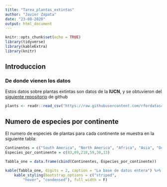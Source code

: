 ```yaml
---
title: "Tarea_plantas_extintas"
author: "Javier Zapata"
date: "23-08-2020"
output: html_document
---
```


```r
knitr::opts_chunk$set(echo = TRUE)
library(tidyverse)
library(kableExtra)
library(knitr)
```


## Introduccion

### De donde vienen los datos

Estos datos sobre plantas extintas son datos de la **IUCN**, y se obtuvieron 
del [siguiente repositorio](https://github.com/rfordatascience/tidytuesday) de github  

```r
plants <- readr::read_csv("https://raw.githubusercontent.com/rfordatascience/tidytuesday/master/data/2020/2020-08-18/plants.csv")
```

## Numero de especies por continente

El numero de especies de plantas para cada continente se muestra en la siguiente tabla:
```r
Continentes = c("South America", "North America", "Africa", "Asia", "Oceania", "Europe")
Especies_por_continente = c(83,89,218,59,38,13)

Tabbla_one = data.frame(cbind(Continentes, Especies_por_continente))

kable(Tabbla_one, digits = 2, caption = "La base de datos entera") %>% 
    kable_styling(bootstrap_options = c("striped", 
        "hover", "condensed"), full_width = F)

```















